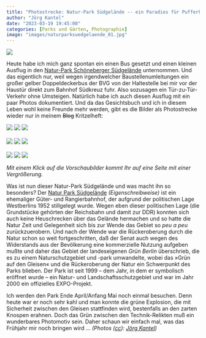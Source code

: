 ```yaml
---
title: "Photostrecke: Natur-Park Südgelände -- ein Paradies für Pufferküsser"
author: "Jörg Kantel"
date: "2023-03-19 19:45:00"
categories: [Parks und Gärten, Photographie]
image: "images/naturparksuedgelaende_01.jpg"
---
```


[![](images/naturparksuedgelaende_01-b.jpg)](https://www.flickr.com/photos/schockwellenreiter/52757817350/)

Heute habe ich mich ganz spontan ein einen Bus gesetzt und einen kleinen Ausflug in den [Natur-Park Schöneberger Südgelände](https://de.wikipedia.org/wiki/Natur-Park_S%C3%BCdgel%C3%A4nde) unternommen. Und das eigentlich nur, weil wegen irgendwelcher Baustellenumleitungen ein großer gelber Doppeldeckerbus der BVG von der Haltestelle bei mir vor der Haustür direkt zum Bahnhof Südkreuz fuhr. Also sozusagen ein Tür-zu-Tür-Verkehr ohne Umsteigen. Natürlich habe ich auch diesen Ausflug mit ein paar Photos dokumentiert. Und da das Gesichtsbuch und ich in diesem Leben wohl keine Freunde mehr werden, gibt es die Bilder als Photostrecke wieder nur in meinem ~~Blog~~ Kritzelheft:

[![](images/naturparksuedgelaende_02.jpg)](https://www.flickr.com/photos/schockwellenreiter/52757817895/)&nbsp;[![](images/naturparksuedgelaende_03.jpg)](https://www.flickr.com/photos/schockwellenreiter/52757894933/)&nbsp;[![](images/naturparksuedgelaende_04.jpg)](https://www.flickr.com/photos/schockwellenreiter/52756875342/)<br /><br />
[![](images/naturparksuedgelaende_05.jpg)](https://www.flickr.com/photos/schockwellenreiter/52757415551/)&nbsp;[![](images/naturparksuedgelaende_06.jpg)](https://www.flickr.com/photos/schockwellenreiter/52756877687/)&nbsp;[![](images/naturparksuedgelaende_07.jpg)](https://www.flickr.com/photos/schockwellenreiter/52757662959/)<br /><br />
[![](images/naturparksuedgelaende_08.jpg)](https://www.flickr.com/photos/schockwellenreiter/52756882697/)&nbsp;[![](images/naturparksuedgelaende_09.jpg)](https://www.flickr.com/photos/schockwellenreiter/52757419126/)&nbsp;[![](images/naturparksuedgelaende_10.jpg)](https://www.flickr.com/photos/schockwellenreiter/52757664089/)

*Mit einem Klick auf die Vorschaubilder kommt Ihr auf eine Seite mit einer Vergrößerung.*

Was ist nun dieser Natur-Park Südgelände und was macht ihn so besonders? Der [Natur Park Südgelände](https://www.natur-park-suedgelaende.de/) *(Eigenschreibweise)* ist ein ehemaliger Güter- und Rangierbahnhof, der aufgrund der politischen Lage Westberlins 1952 stillgelegt wurde. Wegen eben dieser politischen Lage (die Grundstücke gehörten der Reichsbahn und damit zur DDR) konnten sich auch keine Heuschrecken über das Gelände hermachen und so hatte die Natur Zeit und Gelegenheit sich bis zur Wende das Gebiet so *peu a peu* zurückzuerobern. Und nach der Wende war die Rückeroberung durch die Natur schon so weit fortgeschritten, daß der Senat auch wegen des Widerstands aus der Bevölkerung eine kommerzielle Nutzung aufgeben mußte und daher das Gebiet der landeseigenen *Grün Berlin* überschrieb, die es zu einem Naturschutzgebiet und -park umwandelte, wobei das »Grün auf den Gleisen« und die Rückeroberung der Natur ein Schwerpunkt des Parks blieben. Der Park ist seit 1999 -- dem Jahr, in dem er symbolisch eröffnet wurde --  ein Natur- und Landschaftsschutzgebiet und war im Jahr 2000 ein offizielles EXPO-Projekt.

Ich werden den Park Ende April/Anfang Mai noch einmal besuchen. Denn heute war er noch sehr kahl und man konnte die grüne Explosion, die mit Sicherheit zwischen den Gleisen stattfinden wird, bestenfalls an den zarten Knospen erahnen. Doch das Grün zwischen den Technik-Relikten muß ein wunderbares Photomotiv sein. Daher schaun wir einfach mal, was das Frühjahr mir noch bringen wird … *(Photos ([cc](http://creativecommons.org/licenses/by-nc-nd/2.0/)): [Jörg Kantel](http://cognitiones.kantel-chaos-team.de/cv.html))*

